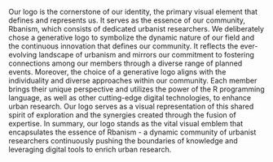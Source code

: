 Our logo is the cornerstone of our identity, the primary visual element that defines and represents us. It serves as the essence of our community, Rbanism, which consists of dedicated urbanist researchers.
We deliberately chose a generative logo to symbolize the dynamic nature of our field and the continuous innovation that defines our community. It reflects the ever-evolving landscape of urbanism and mirrors our commitment to fostering connections among our members through a diverse range of planned events.
Moreover, the choice of a generative logo aligns with the individuality and diverse approaches within our community. Each member brings their unique perspective and utilizes the power of the R programming language, as well as other cutting-edge digital technologies, to enhance urban research. Our logo serves as a visual representation of this shared spirit of exploration and the synergies created through the fusion of expertise.
In summary, our logo stands as the vital visual emblem that encapsulates the essence of Rbanism - a dynamic community of urbanist researchers continuously pushing the boundaries of knowledge and leveraging digital tools to enrich urban research.

